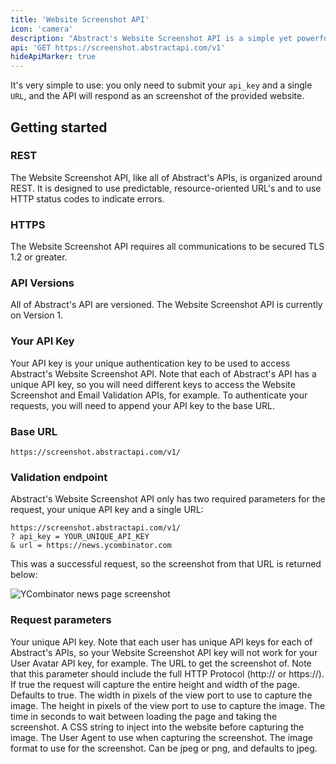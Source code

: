```yaml
---
title: 'Website Screenshot API'
icon: 'camera'
description: "Abstract's Website Screenshot API is a simple yet powerful REST API that allows you to request an image of a given URL. It accepts but does not require various customizations on the image capture and rendering, such as setting a capture delay, injecting custom CSS, and specifying the capture's view port."
api: 'GET https://screenshot.abstractapi.com/v1'
hideApiMarker: true
---
```


It's very simple to use: you only need to submit your `api_key` and a single `URL`, and the API will respond as an screenshot of the provided website.

## Getting started

### REST

The Website Screenshot API, like all of Abstract's APIs, is organized around REST. It is designed to use predictable, resource-oriented URL's and to use HTTP status codes to indicate errors.

### HTTPS

The Website Screenshot API requires all communications to be secured TLS 1.2 or greater.

### API Versions

All of Abstract's API are versioned. The Website Screenshot API is currently on Version 1.

### Your API Key

Your API key is your unique authentication key to be used to access Abstract's Website Screenshot API. Note that each of Abstract's API has a unique API key, so you will need different keys to access the Website Screenshot and Email Validation APIs, for example. To authenticate your requests, you will need to append your API key to the base URL.

### Base URL

```
https://screenshot.abstractapi.com/v1/
```

### Validation endpoint

Abstract's Website Screenshot API only has two required parameters for the request, your unique API key and a single URL:

```
https://screenshot.abstractapi.com/v1/
? api_key = YOUR_UNIQUE_API_KEY
& url = https://news.ycombinator.com
```

This was a successful request, so the screenshot from that URL is returned below:

<img alt="YCombinator news page screenshot" src="/assets/screenshot.png"></img>

### Request parameters

<ParamField query="api_key" type="String" required>
  Your unique API key. Note that each user has unique API keys for each of Abstract's APIs, so your Website Screenshot API key will not work for your User Avatar API key, for example.
</ParamField>

<ParamField query="url" type="String" required>
  The URL to get the screenshot of. Note that this parameter should include the full HTTP Protocol (http:// or https://).
</ParamField>

<ParamField query="capture_full_page" type="Boolean">
  If true the request will capture the entire height and width of the page. Defaults to true.
</ParamField>

<ParamField query="width" type="Integer">
  The width in pixels of the view port to use to capture the image.
</ParamField>

<ParamField query="height" type="Integer">
  The height in pixels of the view port to use to capture the image.
</ParamField>

<ParamField query="delay" type="Integer">
  The time in seconds to wait between loading the page and taking the screenshot.
</ParamField>

<ParamField query="css_injection" type="String">
  A CSS string to inject into the website before capturing the image.
</ParamField>

<ParamField query="user_agent" type="String">
  The User Agent to use when capturing the screenshot.
</ParamField>

<ParamField query="export_format" type="String">
  The image format to use for the screenshot. Can be jpeg or png, and defaults to jpeg.
</ParamField>